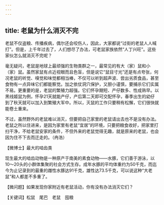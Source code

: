 ```yaml
---
---
---
```

title: 老鼠为什么消灭不完
---




老鼠不仅盗粮、传播疾病，偶尔还会咬伤人，因此，大家都说“过街的老鼠人人喊打”。但是，上千年过去了，人们想尽了办法，可老鼠家族依然“人丁兴旺”。这些家伙怎么就消灭不完呢？

毫无疑问，老鼠是地球上最顽强的生物类群之一，最常见的有大（家）鼠和小（家）鼠。虽然家鼠有点近视眼而且色盲，但是说它“鼠目寸光”还是有点夸张，何况老鼠的听觉、嗅觉和味觉都相当棒，不仅可以听到超声波、尝出劣质食品，甚至食物有一点异味它们都能察觉。加之依仗洞穴保护，又胆小谨慎，要捕杀它们实属不易。更重要的是，老鼠的繁殖力超强。它们怀孕期短、产仔数多、性成熟早。以黑线姬鼠为例，怀孕21天就能产仔，产后第二天即可交配怀孕，春季出生的幼仔到了秋天就可以加入到繁殖大军中。所以，灭鼠的工作只要稍有松懈，它们很快就能卷土重来。

不过，虽然野外的老鼠难以消灭，但要把自己家里的老鼠请出去也不是没有办法。老鼠之所以住进来，是因为家里有老鼠“宜居”的环境，只要把粮食收好，把家里打扫干净，不给老鼠安家的条件，不但外来的老鼠觉得无趣，就是原来的老鼠，也会因为住不下去而迁走的。（冉浩）





【微博士】最大的啮齿类



现生最大的啮齿动物是一种原产于南美的素食动物——水豚，它们善于游泳，以10～20头的小群体集聚的社会方式生存。成年水豚的平均体重约为50千克，而迄今为止记录到的最重的雌性水豚达91千克，雄性达73.5千克，可以说这种“大老鼠”和人都差不多重了。

【微问题】如果发现你家附近有老鼠活动，你有没有办法消灭它们？

【关键词】松鼠　尾巴　老鼠　囤粮